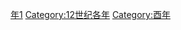 {{Catnav|頁面分類|历史|歷史時代|年|12世纪各年}}
{{Commons category|1141}}

[[Category:1140年代|年1]]
[[Category:12世纪各年|Category:12世纪各年]]
[[Category:酉年|Category:酉年]]